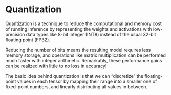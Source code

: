 # Quantization

Quantization is a technique to reduce the computational and memory cost of running inference by representing the
weights and activations with low-precision data types like 8-bit integer (INT8) instead of the usual 32-bit floating
point (FP32).

Reducing the number of bits means the resulting model requires less memory storage, and operations like
matrix multiplication can be performed much faster with integer arithmetic. Remarkably, these performance gains can be
realized with little to no loss in accuracy!

The basic idea behind quantization is that we can “discretize” the floating-point values in each tensor by mapping their
range into a smaller one of fixed-point numbers, and linearly distributing all values in between.
